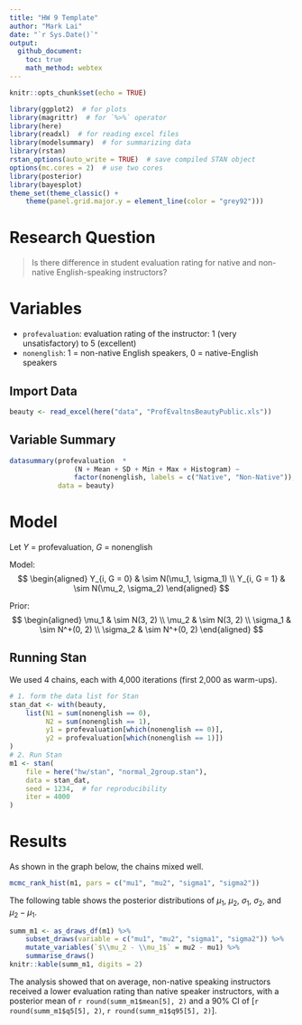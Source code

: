```yaml
---
title: "HW 9 Template"
author: "Mark Lai"
date: "`r Sys.Date()`"
output:
  github_document:
    toc: true
    math_method: webtex
---
```


```r
knitr::opts_chunk$set(echo = TRUE)
```

```r
library(ggplot2)  # for plots
library(magrittr)  # for `%>%` operator
library(here)
library(readxl)  # for reading excel files
library(modelsummary)  # for summarizing data
library(rstan)
rstan_options(auto_write = TRUE)  # save compiled STAN object
options(mc.cores = 2)  # use two cores
library(posterior)
library(bayesplot)
theme_set(theme_classic() +
    theme(panel.grid.major.y = element_line(color = "grey92")))
```

# Research Question

> Is there difference in student evaluation rating for native and non-native English-speaking instructors?

# Variables

- `profevaluation`: evaluation rating of the instructor: 1 (very unsatisfactory) to 5 (excellent)
- `nonenglish`: 1 = non-native English speakers, 0 = native-English speakers

## Import Data

```r
beauty <- read_excel(here("data", "ProfEvaltnsBeautyPublic.xls"))
```

## Variable Summary

```r
datasummary(profevaluation  * 
                (N + Mean + SD + Min + Max + Histogram) ~ 
                factor(nonenglish, labels = c("Native", "Non-Native")),
            data = beauty)
```

# Model

Let $Y$ = profevaluation, $G$ = nonenglish

Model:
$$
  \begin{aligned}
    Y_{i, G = 0} & \sim N(\mu_1, \sigma_1) \\
    Y_{i, G = 1} & \sim N(\mu_2, \sigma_2)
  \end{aligned}
$$

Prior:
$$
  \begin{aligned}
    \mu_1 & \sim N(3, 2) \\
    \mu_2 & \sim N(3, 2) \\
    \sigma_1 & \sim N^+(0, 2) \\
    \sigma_2 & \sim N^+(0, 2)
  \end{aligned}
$$

## Running Stan

We used 4 chains, each with 4,000 iterations (first 2,000 as warm-ups). 

```r
# 1. form the data list for Stan
stan_dat <- with(beauty,
    list(N1 = sum(nonenglish == 0),
         N2 = sum(nonenglish == 1),
         y1 = profevaluation[which(nonenglish == 0)],
         y2 = profevaluation[which(nonenglish == 1)])
)
# 2. Run Stan
m1 <- stan(
    file = here("hw/stan", "normal_2group.stan"),
    data = stan_dat,
    seed = 1234,  # for reproducibility
    iter = 4000
)
```

# Results

As shown in the graph below, the chains mixed well.

```r
mcmc_rank_hist(m1, pars = c("mu1", "mu2", "sigma1", "sigma2"))
```

The following table shows the posterior distributions of $\mu_1$, $\mu_2$, $\sigma_1$, $\sigma_2$, and $\mu_2 - \mu_1$.

```r
summ_m1 <- as_draws_df(m1) %>%
    subset_draws(variable = c("mu1", "mu2", "sigma1", "sigma2")) %>%
    mutate_variables(`$\\mu_2 - \\mu_1$` = mu2 - mu1) %>%
    summarise_draws()
knitr::kable(summ_m1, digits = 2)
```

The analysis showed that on average, non-native speaking instructors received a lower evaluation rating than native speaker instructors, with a posterior mean of `r round(summ_m1$mean[5], 2)` and a 90% CI of [`r round(summ_m1$q5[5], 2)`, `r round(summ_m1$q95[5], 2)`].
